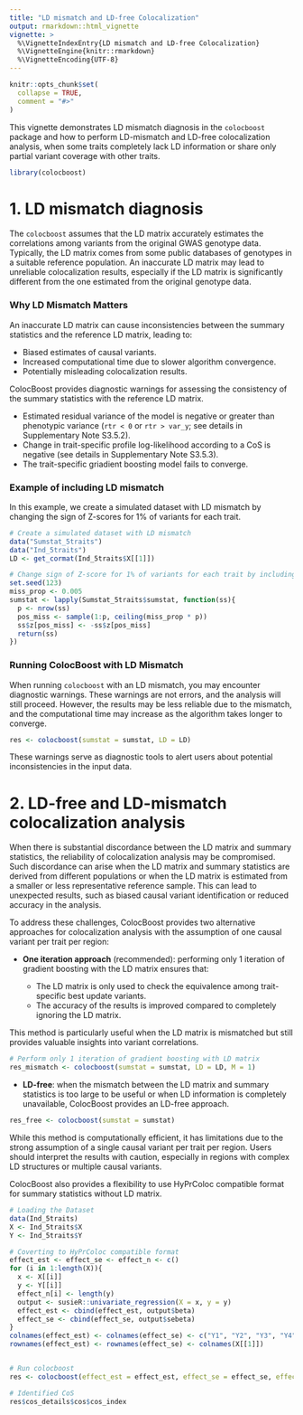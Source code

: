 ```yaml
---
title: "LD mismatch and LD-free Colocalization"
output: rmarkdown::html_vignette
vignette: >
  %\VignetteIndexEntry{LD mismatch and LD-free Colocalization}
  %\VignetteEngine{knitr::rmarkdown}
  %\VignetteEncoding{UTF-8}
---
```


```r
knitr::opts_chunk$set(
  collapse = TRUE,
  comment = "#>"
)
```


This vignette demonstrates LD mismatch diagnosis in the `colocboost` package and how to perform LD-mismatch and LD-free colocalization analysis,
when some traits completely lack LD information or share only partial variant coverage with other traits.



```r
library(colocboost)
```

# 1. LD mismatch diagnosis

The `colocboost` assumes that the LD matrix accurately estimates the correlations among variants from the original GWAS genotype data.
Typically, the LD matrix comes from some public databases of genotypes in a suitable reference population. 
An inaccurate LD matrix may lead to unreliable colocalization results, especially if the LD matrix is significantly different from the one estimated from the original genotype data.


### Why LD Mismatch Matters

An inaccurate LD matrix can cause inconsistencies between the summary statistics and the reference LD matrix, leading to:

- Biased estimates of causal variants.
- Increased computational time due to slower algorithm convergence.
- Potentially misleading colocalization results.


ColocBoost provides diagnostic warnings for assessing the consistency of the summary statistics with the reference LD matrix.

- Estimated residual variance of the model is negative or greater than phenotypic variance (`rtr < 0` or `rtr > var_y`; 
see details in Supplementary Note S3.5.2). 
- Change in trait-specific profile log-likelihood according to a CoS is negative (see details in Supplementary Note S3.5.3).
- The trait-specific griadient boosting model fails to converge.


### Example of including LD mismatch

In this example, we create a simulated dataset with LD mismatch by changing the sign of Z-scores for 1% of variants for each trait.

```r
# Create a simulated dataset with LD mismatch
data("Sumstat_5traits")
data("Ind_5traits")
LD <- get_cormat(Ind_5traits$X[[1]])

# Change sign of Z-score for 1% of variants for each trait by including mismatched LD
set.seed(123)
miss_prop <- 0.005 
sumstat <- lapply(Sumstat_5traits$sumstat, function(ss){
  p <- nrow(ss)
  pos_miss <- sample(1:p, ceiling(miss_prop * p))
  ss$z[pos_miss] <- -ss$z[pos_miss]
  return(ss)
})
```


### Running ColocBoost with LD Mismatch

When running `colocboost` with an LD mismatch, you may encounter diagnostic warnings. 
These warnings are not errors, and the analysis will still proceed. 
However, the results may be less reliable due to the mismatch, and the computational time may increase as the algorithm takes longer to converge.

```r
res <- colocboost(sumstat = sumstat, LD = LD)
```

These warnings serve as diagnostic tools to alert users about potential inconsistencies in the input data.


# 2. LD-free and LD-mismatch colocalization analysis

When there is substantial discordance between the LD matrix and summary statistics, 
the reliability of colocalization analysis may be compromised. 
Such discordance can arise when the LD matrix and summary statistics are derived from different populations 
or when the LD matrix is estimated from a smaller or less representative reference sample. 
This can lead to unexpected results, such as biased causal variant identification or reduced accuracy in the analysis.

To address these challenges, ColocBoost provides two alternative approaches for colocalization analysis
with the assumption of one causal variant per trait per region:

- **One iteration approach** (recommended): performing only 1 iteration of gradient boosting with the LD matrix ensures that:

  - The LD matrix is only used to check the equivalence among trait-specific best update variants.
  - The accuracy of the results is improved compared to completely ignoring the LD matrix.

This method is particularly useful when the LD matrix is mismatched but still provides valuable insights into variant correlations.

```r
# Perform only 1 iteration of gradient boosting with LD matrix
res_mismatch <- colocboost(sumstat = sumstat, LD = LD, M = 1)
```


- **LD-free**: when the mismatch between the LD matrix and summary statistics is too large to be useful 
or when LD information is completely unavailable, ColocBoost provides an LD-free approach.

```r
res_free <- colocboost(sumstat = sumstat)
```

While this method is computationally efficient, it has limitations due to the strong assumption of a single causal variant per trait per region. 
Users should interpret the results with caution, especially in regions with complex LD structures or multiple causal variants.


ColocBoost also provides a flexibility to use HyPrColoc compatible format for summary statistics without LD matrix.

```r
# Loading the Dataset
data(Ind_5traits)
X <- Ind_5traits$X
Y <- Ind_5traits$Y

# Coverting to HyPrColoc compatible format
effect_est <- effect_se <- effect_n <- c()
for (i in 1:length(X)){
  x <- X[[i]]
  y <- Y[[i]]
  effect_n[i] <- length(y)
  output <- susieR::univariate_regression(X = x, y = y)
  effect_est <- cbind(effect_est, output$beta)
  effect_se <- cbind(effect_se, output$sebeta)
}
colnames(effect_est) <- colnames(effect_se) <- c("Y1", "Y2", "Y3", "Y4", "Y5")
rownames(effect_est) <- rownames(effect_se) <- colnames(X[[1]])


# Run colocboost
res <- colocboost(effect_est = effect_est, effect_se = effect_se, effect_n = effect_n)

# Identified CoS
res$cos_details$cos$cos_index
```

